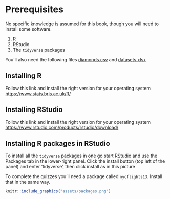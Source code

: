 # Prerequisites {.unnumbered}

No specific knowledge is assumed for this book, though you will need to install some software.

  1. R
  2. RStudio
  3. The `tidyverse` packages
  
You'll also need the following files [diamonds.csv](assets/diamonds.csv) and [datasets.xlsx](assets/datasets.xlsx)
  
## Installing R

Follow this link and install the right version for your operating system [https://www.stats.bris.ac.uk/R/](https://www.stats.bris.ac.uk/R/)

## Installing RStudio

Follow this link and install the right version for your operating system [https://www.rstudio.com/products/rstudio/download/](https://www.rstudio.com/products/rstudio/download/)

## Installing R packages in RStudio

To install all the `tidyverse` packages in one go start RStudio and use the Packages tab in the lower-right panel. Click the install button (top left of the panel) and enter 'tidyverse', then click install as in this picture

To complete the quizzes you'll need a package called `nycflights13`. Install that in the same way.

```r
knitr::include_graphics("assets/packages.png")
```

